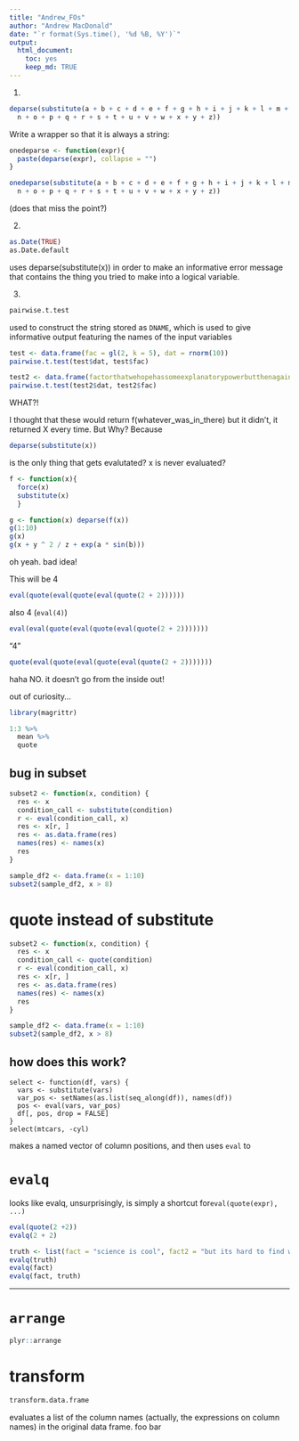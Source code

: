 ```yaml
---
title: "Andrew_FOs"
author: "Andrew MacDonald"
date: "`r format(Sys.time(), '%d %B, %Y')`"
output:
  html_document:
    toc: yes
    keep_md: TRUE
---
```


1. 

```r
deparse(substitute(a + b + c + d + e + f + g + h + i + j + k + l + m +
  n + o + p + q + r + s + t + u + v + w + x + y + z))
```

Write a wrapper so that it is always a string:

```r
onedeparse <- function(expr){
  paste(deparse(expr), collapse = "")
}

onedeparse(substitute(a + b + c + d + e + f + g + h + i + j + k + l + m +
  n + o + p + q + r + s + t + u + v + w + x + y + z))
```
(does that miss the point?)

2. 
```r
as.Date(TRUE)
as.Date.default
```
uses deparse(substitute(x)) in order to make an informative error message that contains the thing you tried to make into a logical variable.

3. 
```r
pairwise.t.test
```
used to construct the string stored as `DNAME`, which is used to give informative output featuring the names of the input variables

```r
test <- data.frame(fac = gl(2, k = 5), dat = rnorm(10))
pairwise.t.test(test$dat, test$fac)
```

```r
test2 <- data.frame(factorthatwehopehassomeexplanatorypowerbutthenagainitmightnot = gl(2, k = 5), dat = rnorm(10))
pairwise.t.test(test2$dat, test2$fac)
```
WHAT?!

I thought that these would return f(whatever_was_in_there) but it didn't, it returned X every time. But Why?  Because 
```r
deparse(substitute(x))
```
is the only thing that gets evalutated?  x is never evaluated?

```r
f <- function(x){
  force(x)
  substitute(x)
  }

g <- function(x) deparse(f(x))
g(1:10)
g(x)
g(x + y ^ 2 / z + exp(a * sin(b)))
```

oh yeah. bad idea!

This will be 4
```r
eval(quote(eval(quote(eval(quote(2 + 2))))))
```

also 4 (`eval(4)`)

```r
eval(eval(quote(eval(quote(eval(quote(2 + 2)))))))
```

"4"
```r
quote(eval(quote(eval(quote(eval(quote(2 + 2)))))))
```
haha NO. it doesn't go from the inside out!

out of curiosity...
```r
library(magrittr)

1:3 %>%
  mean %>%
  quote
```

## bug in subset

```r
subset2 <- function(x, condition) {
  res <- x
  condition_call <- substitute(condition)
  r <- eval(condition_call, x)
  res <- x[r, ]
  res <- as.data.frame(res)
  names(res) <- names(x)
  res
}

sample_df2 <- data.frame(x = 1:10)
subset2(sample_df2, x > 8)
```

# quote instead of substitute

```r
subset2 <- function(x, condition) {
  res <- x
  condition_call <- quote(condition)
  r <- eval(condition_call, x)
  res <- x[r, ]
  res <- as.data.frame(res)
  names(res) <- names(x)
  res
}

sample_df2 <- data.frame(x = 1:10)
subset2(sample_df2, x > 8)
```

## how does this work?
```
select <- function(df, vars) {
  vars <- substitute(vars)
  var_pos <- setNames(as.list(seq_along(df)), names(df))
  pos <- eval(vars, var_pos)
  df[, pos, drop = FALSE]
}
select(mtcars, -cyl)
```
makes a named vector of column positions, and then uses `eval` to 

# `evalq`

looks like evalq, unsurprisingly, is simply a shortcut for`eval(quote(expr), ...)`
```r
eval(quote(2 +2))
evalq(2 + 2)

truth <- list(fact = "science is cool", fact2 = "but its hard to find work")
evalq(truth)
evalq(fact)
evalq(fact, truth)
```

****

# `arrange`

```r
plyr::arrange
```

# transform
```r
transform.data.frame
```

evaluates a list of the column names (actually, the expressions on column names) in the original data frame.
foo
bar